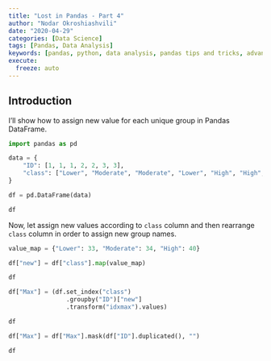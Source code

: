 ```yaml
---
title: "Lost in Pandas - Part 4"
author: "Nodar Okroshiashvili"
date: "2020-04-29"
categories: [Data Science]
tags: [Pandas, Data Analysis]
keywords: [pandas, python, data analysis, pandas tips and tricks, advance pandas, data transformation in pandas]
execute: 
  freeze: auto
---
```


## Introduction

I'll show how to assign new value for each unique group in Pandas DataFrame.

```python

import pandas as pd

```

```python

data = {
    "ID": [1, 1, 1, 2, 2, 3, 3],
    "class": ["Lower", "Moderate", "Moderate", "Lower", "High", "High", "Lower"]
}

df = pd.DataFrame(data)

df

```

Now, let assign new values according to ```class``` column and then rearrange ```class``` column in order to assign new group names.

```python

value_map = {"Lower": 33, "Moderate": 34, "High": 40}

df["new"] = df["class"].map(value_map)

df

```

```python

df["Max"] = (df.set_index("class")
                .groupby("ID")["new"]
                .transform("idxmax").values)

df

```

```python

df["Max"] = df["Max"].mask(df["ID"].duplicated(), "")

df

```
